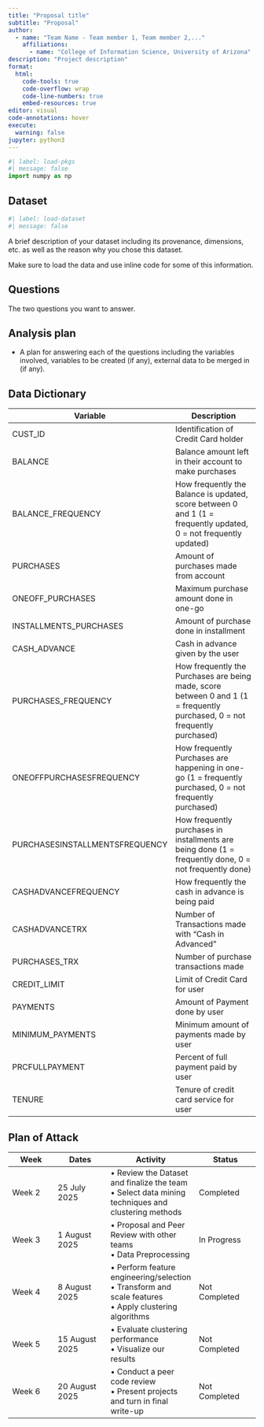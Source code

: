 ```yaml
---
title: "Proposal title"
subtitle: "Proposal"
author: 
  - name: "Team Name - Team member 1, Team member 2,..."
    affiliations:
      - name: "College of Information Science, University of Arizona"
description: "Project description"
format:
  html:
    code-tools: true
    code-overflow: wrap
    code-line-numbers: true
    embed-resources: true
editor: visual
code-annotations: hover
execute:
  warning: false
jupyter: python3
---
```


```python
#| label: load-pkgs
#| message: false
import numpy as np
```

## Dataset

```python
#| label: load-dataset
#| message: false
```

A brief description of your dataset including its provenance, dimensions, etc. as well as the reason why you chose this dataset.

Make sure to load the data and use inline code for some of this information.

## Questions

The two questions you want to answer.

## Analysis plan

-   A plan for answering each of the questions including the variables involved, variables to be created (if any), external data to be merged in (if any).

## Data Dictionary

| Variable | Description |
|----------|-------------|
| CUST_ID | Identification of Credit Card holder |
| BALANCE | Balance amount left in their account to make purchases |
| BALANCE_FREQUENCY | How frequently the Balance is updated, score between 0 and 1 (1 = frequently updated, 0 = not frequently updated) |
| PURCHASES | Amount of purchases made from account |
| ONEOFF_PURCHASES | Maximum purchase amount done in one-go |
| INSTALLMENTS_PURCHASES | Amount of purchase done in installment |
| CASH_ADVANCE | Cash in advance given by the user |
| PURCHASES_FREQUENCY | How frequently the Purchases are being made, score between 0 and 1 (1 = frequently purchased, 0 = not frequently purchased) |
| ONEOFFPURCHASESFREQUENCY | How frequently Purchases are happening in one-go (1 = frequently purchased, 0 = not frequently purchased) |
| PURCHASESINSTALLMENTSFREQUENCY | How frequently purchases in installments are being done (1 = frequently done, 0 = not frequently done) |
| CASHADVANCEFREQUENCY | How frequently the cash in advance is being paid |
| CASHADVANCETRX | Number of Transactions made with "Cash in Advanced" |
| PURCHASES_TRX | Number of purchase transactions made |
| CREDIT_LIMIT | Limit of Credit Card for user |
| PAYMENTS | Amount of Payment done by user |
| MINIMUM_PAYMENTS | Minimum amount of payments made by user |
| PRCFULLPAYMENT | Percent of full payment paid by user |
| TENURE | Tenure of credit card service for user |


## Plan of Attack

| Week | Dates | Activity | Status |
|------|-------|----------|--------|
| Week 2 | 25 July 2025 | • Review the Dataset and finalize the team<br>• Select data mining techniques and clustering methods | Completed |
| Week 3 | 1 August 2025 | • Proposal and Peer Review with other teams<br>• Data Preprocessing | In Progress |
| Week 4 | 8 August 2025 | • Perform feature engineering/selection<br>• Transform and scale features<br>• Apply clustering algorithms | Not Completed |
| Week 5 | 15 August 2025 | • Evaluate clustering performance<br>• Visualize our results | Not Completed |
| Week 6 | 20 August 2025 | • Conduct a peer code review<br>• Present projects and turn in final write-up | Not Completed |

